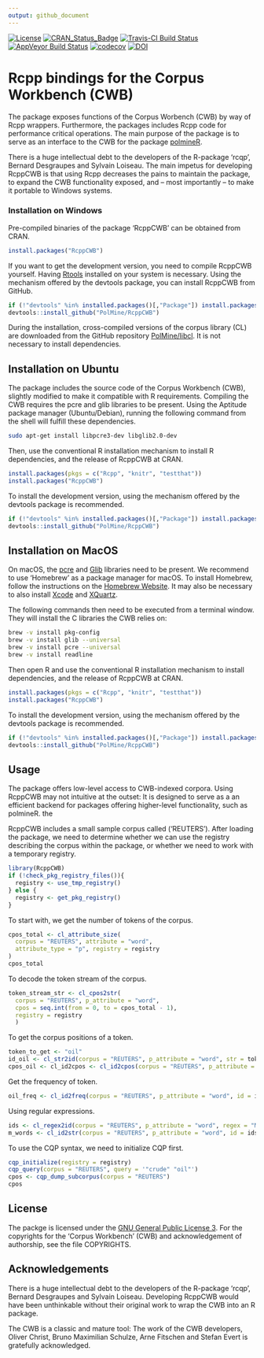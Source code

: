 ```yaml
---
output: github_document
---
```


[![License](https://img.shields.io/aur/license/yaourt.svg)](http://www.gnu.org/licenses/gpl-3.0.html)
[![CRAN\_Status\_Badge](http://www.r-pkg.org/badges/version/RcppCWB)](https://cran.r-project.org/package=RcppCWB)
[![Travis-CI Build Status](https://api.travis-ci.org/PolMine/RcppCWB.svg?branch=master)](https://travis-ci.org/PolMine/RcppCWB)
[![AppVeyor Build Status](https://ci.appveyor.com/api/projects/status/github/PolMine/RcppCWB?branch=master&svg=true)](https://ci.appveyor.com/project/PolMine/RcppCWB)
[![codecov](https://codecov.io/gh/PolMine/RcppCWB/branch/master/graph/badge.svg)](https://codecov.io/gh/PolMine/RcppCWB/branch/master)
[![DOI](https://zenodo.org/badge/DOI/10.5281/zenodo.2540653.svg)](https://doi.org/10.5281/zenodo.2540653)


# Rcpp bindings for the Corpus Workbench (CWB)

The package exposes functions of the Corpus Worbench (CWB) by way of Rcpp wrappers. Furthermore, the packages includes Rcpp code for performance critical operations. The main purpose of the package is to serve as an interface to the CWB for the package [polmineR](https://CRAN.R-project.org/package=RcppCWB).

There is a huge intellectual debt to the developers of the R-package 'rcqp', Bernard Desgraupes and Sylvain Loiseau. The main impetus for developing RcppCWB is that using Rcpp decreases the pains to maintain the package, to expand the CWB functionality exposed, and -- most importantly -- to make it portable to Windows systems.


### Installation on Windows

Pre-compiled binaries of the package 'RcppCWB' can be obtained from CRAN.

```r
install.packages("RcppCWB")
```

If you want to get the development version, you need to compile RcppCWB yourself. Having [Rtools](https://cran.r-project.org/bin/windows/Rtools/) installed on your system is necessary. Using the mechanism offered by the devtools package, you can install RcppCWB from GitHub.

```r
if (!"devtools" %in% installed.packages()[,"Package"]) install.packages("devtools")
devtools::install_github("PolMine/RcppCWB")
```

During the installation, cross-compiled versions of the corpus library (CL) are downloaded from the GitHub repository [PolMine/libcl](https://github.com/PolMine/libcl). It is not necessary to install dependencies.


## Installation on Ubuntu

The package includes the source code of the Corpus Workbench (CWB), slightly modified to make it compatible with R requirements. Compiling the CWB requires the pcre and glib libraries to be present. Using the Aptitude package manager (Ubuntu/Debian), running the following command from the shell will fulfill these dependencies.

```sh
sudo apt-get install libpcre3-dev libglib2.0-dev
```

Then, use the conventional R installation mechanism to install R dependencies, and the release of RcppCWB at CRAN.

```r
install.packages(pkgs = c("Rcpp", "knitr", "testthat"))
install.packages("RcppCWB")
```

To install the development version, using the mechanism offered by the devtools package is recommended.

```r
if (!"devtools" %in% installed.packages()[,"Package"]) install.packages("devtools")
devtools::install_github("PolMine/RcppCWB")
```


## Installation on MacOS

On macOS, the [pcre](https://www.pcre.org/) and [Glib](https://developer.gnome.org/glib/) libraries need to be present. We recommend to use 'Homebrew' as a package manager for macOS. To install Homebrew, follow the instructions on the [Homebrew Website](https://brew.sh/index_de.html). It may also be necessary to also install [Xcode](https://developer.apple.com/xcode/) and [XQuartz](https://www.xquartz.org).

The following commands then need to be executed from a terminal window. They will install the C libraries the CWB relies on:

```sh
brew -v install pkg-config
brew -v install glib --universal
brew -v install pcre --universal
brew -v install readline
```

Then open R and use the conventional R installation mechanism to install dependencies, and the release of RcppCWB at CRAN.

```r
install.packages(pkgs = c("Rcpp", "knitr", "testthat"))
install.packages("RcppCWB")
```

To install the development version, using the mechanism offered by the devtools package is recommended.

```r
if (!"devtools" %in% installed.packages()[,"Package"]) install.packages("devtools")
devtools::install_github("PolMine/RcppCWB")
```


## Usage

The package offers low-level access to CWB-indexed corpora. Using RcppCWB may not intuitive at the outset: It is designed to serve as a an efficient backend for packages offering higher-level functionality, such as polmineR. the 

RcppCWB includes a small sample corpus called ('REUTERS'). After loading the package, we need to determine whether we can use the registry describing the corpus within the package, or whether we need to work with a temporary registry.

```r
library(RcppCWB)
if (!check_pkg_registry_files()){
  registry <- use_tmp_registry()
} else {
  registry <- get_pkg_registry()
} 
```

To start with, we get the number of tokens of the corpus.

```r
cpos_total <- cl_attribute_size(
  corpus = "REUTERS", attribute = "word",
  attribute_type = "p", registry = registry
)
cpos_total
```

To decode the token stream of the corpus.

```r
token_stream_str <- cl_cpos2str(
  corpus = "REUTERS", p_attribute = "word",
  cpos = seq.int(from = 0, to = cpos_total - 1),
  registry = registry
  )
```

To get the corpus positions of a token.

```r
token_to_get <- "oil"
id_oil <- cl_str2id(corpus = "REUTERS", p_attribute = "word", str = token_to_get)
cpos_oil <- cl_id2cpos <- cl_id2cpos(corpus = "REUTERS", p_attribute = "word", id = id_oil)
```

Get the frequency of token.

```r
oil_freq <- cl_id2freq(corpus = "REUTERS", p_attribute = "word", id = id_oil)
```

Using regular expressions.

```r
ids <- cl_regex2id(corpus = "REUTERS", p_attribute = "word", regex = "M.*")
m_words <- cl_id2str(corpus = "REUTERS", p_attribute = "word", id = ids)
```
To use the CQP syntax, we need to initialize CQP first.

```r
cqp_initialize(registry = registry)
cqp_query(corpus = "REUTERS", query = '"crude" "oil"')
cpos <- cqp_dump_subcorpus(corpus = "REUTERS")
cpos
```


## License

The packge is licensed under the [GNU General Public License 3](https://www.gnu.org/licenses/gpl-3.0.de.html). For the copyrights for the 'Corpus Workbench' (CWB) and acknowledgement of authorship, see the file COPYRIGHTS.


## Acknowledgements

There is a huge intellectual debt to the developers of the R-package 'rcqp', Bernard Desgraupes and Sylvain Loiseau. Developing RcppCWB would have been unthinkable without their original work to wrap the CWB into an R package.

The CWB is a classic and mature tool: The work of the CWB developers, Oliver Christ, Bruno Maximilian Schulze, Arne Fitschen and Stefan Evert is gratefully acknowledged.
